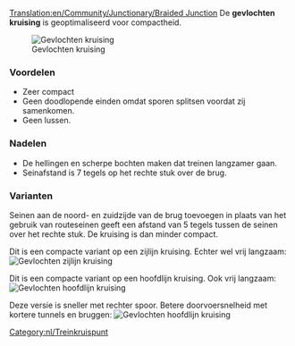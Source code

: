 [[Translation:en/Community/Junctionary/Braided Junction]]
{{nl/kruispuntenmenu}}
De '''gevlochten kruising''' is geoptimaliseerd voor compactheid.

[[File:en/ttd.braided.compact.4.png|frame|none|Gevlochten kruising]]

===Voordelen===
*Zeer compact
*Geen doodlopende einden omdat sporen splitsen voordat zij samenkomen.
*Geen lussen.

===Nadelen===
*De hellingen en scherpe bochten maken dat treinen langzamer gaan.
*Seinafstand is 7 tegels op het rechte stuk over de brug.

===Varianten===
Seinen aan de noord- en zuidzijde van de brug toevoegen in plaats van het gebruik van routeseinen geeft een afstand van 5 tegels tussen de seinen over het rechte stuk. De kruising is dan minder compact.

Dit is een compacte variant op een zijlijn kruising. Echter wel vrij langzaam:
[[File:en/ttd.braided.side.png|frame|none|Gevlochten zijlijn kruising]]

Dit is een compacte variant op een hoofdlijn kruising. Ook vrij langzaam:
[[File:en/ttd.braided.main.png|frame|none|Gevlochten hoofdlijn kruising]]

Deze versie is sneller met rechter spoor. Betere doorvoersnelheid met kortere tunnels en bruggen:
[[File:en/Ttd.braided.main.2.png|frame|none|Gevlochten hoofdlijn kruising]]

[[Category:nl/Treinkruispunt]]